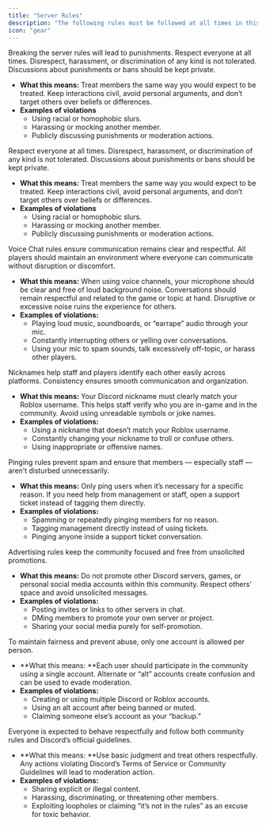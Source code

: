 ```yaml
---
title: "Server Rules"
description: "The following rules must be followed at all times in this community,"
icon: "gear"
---
```


<Danger>
  Breaking the server rules will lead to punishments.
</Danger>

<Card title="Respect & Conduct" icon="thumbs-up">
  Respect everyone at all times. Disrespect, harassment, or discrimination of any kind is not tolerated. Discussions about punishments or bans should be kept private.

  - **What this means:** Treat members the same way you would expect to be treated. Keep interactions civil, avoid personal arguments, and don’t target others over beliefs or differences.
  - **Examples of violations**
    - Using racial or homophobic slurs.
    - Harassing or mocking another member.
    - Publicly discussing punishments or moderation actions.
</Card>

<Card title="Chat & Channel Use" icon="message">
  Respect everyone at all times. Disrespect, harassment, or discrimination of any kind is not tolerated. Discussions about punishments or bans should be kept private.

  - **What this means:** Treat members the same way you would expect to be treated. Keep interactions civil, avoid personal arguments, and don’t target others over beliefs or differences.
  - **Examples of violations**
    - Using racial or homophobic slurs.
    - Harassing or mocking another member.
    - Publicly discussing punishments or moderation actions.
</Card>

<Card title="Voice Chat" icon="microphone">
  Voice Chat rules ensure communication remains clear and respectful. All players should maintain an environment where everyone can communicate without disruption or discomfort.

  - **What this means:** When using voice channels, your microphone should be clear and free of loud background noise. Conversations should remain respectful and related to the game or topic at hand. Disruptive or excessive noise ruins the experience for others.
  - **Examples of violations:**
    - Playing loud music, soundboards, or “earrape” audio through your mic.
    - Constantly interrupting others or yelling over conversations.
    - Using your mic to spam sounds, talk excessively off-topic, or harass other players.
</Card>

<Card title="Nicknames" icon="tag">
  Nicknames help staff and players identify each other easily across platforms. Consistency ensures smooth communication and organization.

  - **What this means:** Your Discord nickname must clearly match your Roblox username. This helps staff verify who you are in-game and in the community. Avoid using unreadable symbols or joke names.
  - **Examples of violations:**
    - Using a nickname that doesn’t match your Roblox username.
    - Constantly changing your nickname to troll or confuse others.
    - Using inappropriate or offensive names.
</Card>

<Card title="Pinging" icon="bell">
  Pinging rules prevent spam and ensure that members — especially staff — aren’t disturbed unnecessarily.

  - **What this means:** Only ping users when it’s necessary for a specific reason. If you need help from management or staff, open a support ticket instead of tagging them directly.
  - **Examples of violations:**
    - Spamming or repeatedly pinging members for no reason.
    - Tagging management directly instead of using tickets.
    - Pinging anyone inside a support ticket conversation.
</Card>

<Card title="Advertising" icon="ban">
  Advertising rules keep the community focused and free from unsolicited promotions.

  - **What this means:** Do not promote other Discord servers, games, or personal social media accounts within this community. Respect others’ space and avoid unsolicited messages.
  - **Examples of violations:**
    - Posting invites or links to other servers in chat.
    - DMing members to promote your own server or project.
    - Sharing your social media purely for self-promotion.
</Card>

<Card title="Alternate Accounts" icon="people">
  To maintain fairness and prevent abuse, only one account is allowed per person.

  - \*\*What this means: \*\*Each user should participate in the community using a single account. Alternate or “alt” accounts create confusion and can be used to evade moderation.
  - **Examples of violations:**
    - Creating or using multiple Discord or Roblox accounts.
    - Using an alt account after being banned or muted.
    - Claiming someone else’s account as your “backup.”
</Card>

<Card title="Common Sense & Discord Policy" icon="scale-balanced">
  Everyone is expected to behave respectfully and follow both community rules and Discord’s official guidelines.

  - \*\*What this means: \*\*Use basic judgment and treat others respectfully. Any actions violating Discord’s Terms of Service or Community Guidelines will lead to moderation action.
  - **Examples of violations:**
    - Sharing explicit or illegal content.
    - Harassing, discriminating, or threatening other members.
    - Exploiting loopholes or claiming “it’s not in the rules” as an excuse for toxic behavior.
</Card>